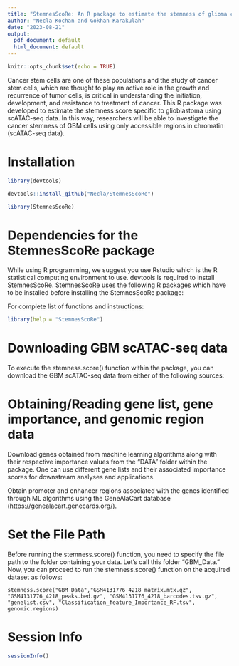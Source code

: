 ```yaml
---
title: "StemnesScoRe: An R package to estimate the stemness of glioma cancer cells at single-cell resolution"
author: "Necla Kochan and Gokhan Karakulah"
date: "2023-08-21"
output:
  pdf_document: default
  html_document: default
---
```


```r
knitr::opts_chunk$set(echo = TRUE)
```

Cancer stem cells are one of these populations and the study of cancer stem cells, which are thought to play an active role in the growth and recurrence of tumor cells, is critical in understanding the initiation, development, and resistance to treatment of cancer. This R package was developed to estimate the stemness score specific to glioblastoma using scATAC-seq data. In this way, researchers will be able to investigate the cancer stemness of GBM cells using only accessible regions in chromatin (scATAC-seq data).

#  Installation

```r
library(devtools)

devtools::install_github("Necla/StemnesScoRe")
```

```r
library(StemnesScoRe)
```

#  Dependencies for the StemnesScoRe package

While using R programming, we suggest you use Rstudio which is the R statistical computing environment to use.
devtools is required to install StemnesScoRe.
StemnesScoRe uses the following R packages which have to be installed before installing the StemnesScoRe package:

\begin{itemize}
\item Iranges
\item GenomicRanges
\item readr
\item readxl
\item dplyr
\item Matrix
\item tidyverse
\end{itemize}


For complete list of functions and instructions:

```r
library(help = "StemnesScoRe")
```

#  Downloading GBM scATAC-seq data

To execute the stemness.score() function within the package, you can download the GBM scATAC-seq data from either of the following sources:

\begin{enumerate}
\item Download the data from the National Center for Biotechnology Information (NCBI) Gene Expression Omnibus (GEO) using the accession number GSE139136.

\item Access the data directly from the "DATA" folder included within the package.

\end{enumerate}

# Obtaining/Reading gene list, gene importance, and genomic region data 

Download genes obtained from machine learning algorithms along with their respective importance values from the "DATA" folder within the package. One can use different gene lists and their associated importance scores for downstream analyses and applications. 

Obtain promoter and enhancer regions associated with the genes identified through ML algorithms using the GeneAlaCart database (https://genealacart.genecards.org/). 

#  Set the File Path 
Before running the stemness.score() function, you need to specify the file path to the folder containing your data. Let's call this folder "GBM_Data." Now, you can proceed to run the stemness.score() function on the acquired dataset as follows: 

```
stemness.score("GBM_Data","GSM4131776_4218_matrix.mtx.gz", 
"GSM4131776_4218_peaks.bed.gz", "GSM4131776_4218_barcodes.tsv.gz", 
"genelist.csv", "Classification_feature_Importance_RF.tsv", genomic.regions)

```
# Session Info
```r
sessionInfo()
```




